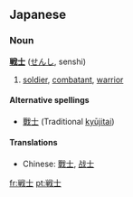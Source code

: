 ==Japanese==

===Noun===
'''[[戦]][[士]]''' ([[せんし]], senshi)

# [[soldier]], [[combatant]], [[warrior]]

====Alternative spellings====
*[[戰士]] (Traditional [[kyūjitai]])

====Translations====
*Chinese: [[戰士]], [[战士]]

[[fr:戦士]]
[[pt:戦士]]